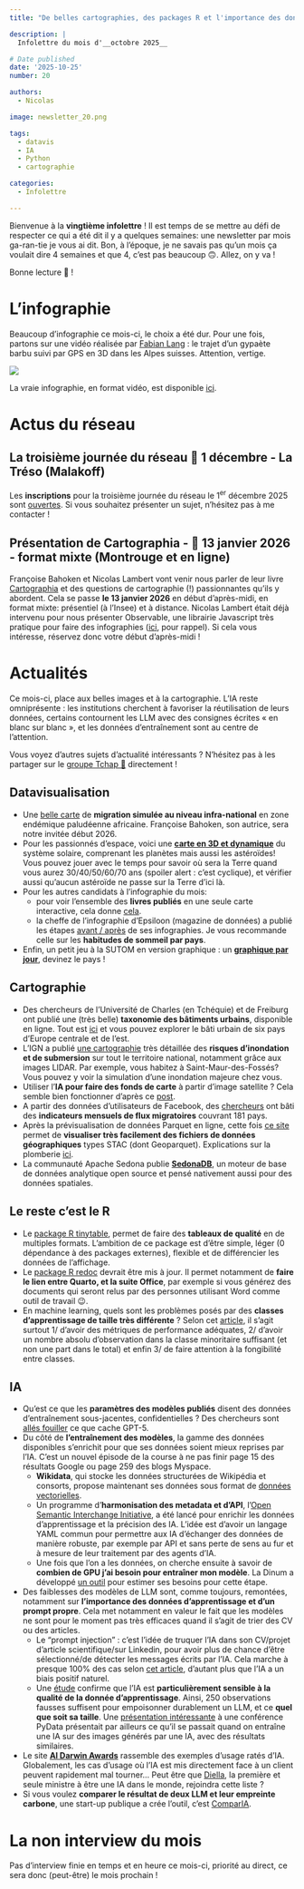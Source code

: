 ```yaml
---
title: "De belles cartographies, des packages R et l'importance des données d'entraînement pour l'IA"

description: |
  Infolettre du mois d'__octobre 2025__

# Date published
date: '2025-10-25'
number: 20

authors:
  - Nicolas

image: newsletter_20.png

tags:
  - datavis
  - IA
  - Python
  - cartographie 

categories:
  - Infolettre

---
```



Bienvenue à la **vingtième infolettre** ! Il est temps de se mettre au défi de respecter ce qui a été dit il y a quelques semaines: une newsletter par mois ga-ran-tie je vous ai dit. Bon, à l'époque, je ne savais pas qu'un mois ça voulait dire 4 semaines et que 4, c'est pas beaucoup 🙃. Allez, on y va !  

Bonne lecture 📔 ! 

# L'infographie

Beaucoup d'infographie ce mois-ci, le choix a été dur. Pour une fois, partons sur une vidéo réalisée par [Fabian Lang](https://www.fabianlang.net/schweizer-bergwelten/) : le trajet d'un gypaète barbu suivi par GPS en 3D dans les Alpes suisses. Attention, vertige. 

![](2025_10_gypaete.png)

La vraie infographie, en format vidéo, est disponible [ici](https://www.linkedin.com/posts/fbnlng_vulture-beardedvulture-cartography-activity-7274787245021188097-L9vj).

# Actus du réseau

##  La troisième journée du réseau 📅 1 décembre - La Tréso (Malakoff)
Les **inscriptions** pour la troisième journée du réseau le 1^er^ décembre 2025 sont [ouvertes](https://www.eventbrite.com/e/billets-3e-journee-du-reseau-des-data-scientists-1664052518879?aff=oddtdtcreator). Si vous souhaitez présenter un sujet, n'hésitez pas à me contacter ! 

## Présentation de Cartographia - 📅 13 janvier 2026 - format mixte (Montrouge et en ligne)
Françoise Bahoken et Nicolas Lambert vont venir nous parler de leur livre [Cartographia](https://neocarto.hypotheses.org/22669) et des questions de cartographie (!) passionnantes qu'ils y abordent. Cela se passe **le 13 janvier 2026** en début d'après-midi, en format mixte: présentiel (à l'Insee) et à distance. Nicolas Lambert était déjà intervenu pour nous présenter Observable, une librairie Javascript très pratique pour faire des infographies ([ici](../../talk/presentation-dobservable-par-nicolas-lambert/index.qmd), pour rappel). Si cela vous intéresse, réservez donc votre début d'après-midi ! 

# Actualités
Ce mois-ci, place aux belles images et à la cartographie. L'IA reste omniprésente : les institutions cherchent à favoriser la réutilisation de leurs données, certains contournent les LLM avec des consignes écrites « en blanc sur blanc »,  et les données d'entraînement sont au centre de l'attention.






::: {.callout-tip}
Vous voyez d'autres sujets d'actualité intéressants ? N'hésitez pas à les partager sur le [groupe Tchap 💬](https://tchap.gouv.fr/#/room/#ssphub:agent.finances.tchap.gouv.fr) directement !
:::

## Datavisualisation
- Une [belle carte](https://neocarto.hypotheses.org/21980) de **migration simulée au niveau infra-national** en zone endémique paludéenne africaine. Françoise Bahoken, son autrice, sera notre invitée début 2026.  
- Pour les passionnés d'espace, voici une [**carte en 3D et dynamique**](https://atlasof.space/) du système solaire, comprenant les planètes mais aussi les astéroïdes! Vous pouvez jouer avec le temps pour savoir où sera la Terre quand vous aurez 30/40/50/60/70 ans (spoiler alert : c'est cyclique), et vérifier aussi qu'aucun astéroïde ne passe sur la Terre d'ici là. 
- Pour les autres candidats à l'infographie du mois: 
  - pour voir l'ensemble des **livres publiés** en une seule carte interactive, cela donne [cela](https://phiresky.github.io/isbn-visualization/?).
  - la cheffe de l’infographie d’Epsiloon (magazine de données) a publié les étapes [avant / après](https://www.figma.com/proto/C8xDR9mlWX8kBV0crJr1IK/Les-infographies-d-Epsiloon?page-id=3102%3A2581&node-id=3102-2979&viewport=1040%2C640%2C0.18&t=h0dF40xsTRgqYfJi-8&scaling=scale-down-width&content-scaling=fixed&starting-point-node-id=3102%3A2583&hide-ui=1) de ses infographies. Je vous recommande celle sur les **habitudes de sommeil par pays**. 
- Enfin, un petit jeu à la SUTOM en version graphique : un [**graphique par jour**](https://chartle.cc/), devinez le pays ! 


## Cartographie
- Des chercheurs de l'Université de Charles (en Tchéquie) et de Freiburg ont publié une (très belle) **taxonomie des bâtiments urbains**, disponible en ligne. Tout est [ici](https://urbantaxonomy.org) et vous pouvez explorer le bâti urbain de six pays d'Europe centrale et de l'est.  
- L'IGN a publié [une cartographie](https://www.ign.fr/publications-de-l-ign/institut/kiosque/publications/atlas_anthropocene/2025/Atlas-2025-risque-inondation.pdf) très détaillée des **risques d'inondation et de submersion** sur tout le territoire national, notamment grâce aux images LIDAR. Par exemple, vous habitez à Saint-Maur-des-Fossés? Vous pouvez y voir la simulation d'une inondation majeure chez vous.   
- Utiliser l'**IA pour faire des fonds de carte** à partir d'image satellite ? Cela semble bien fonctionner d'après ce [post](https://www.linkedin.com/posts/davidoesch_map-generation-geospatial-activity-7379129420801875968-yNzj).
- A partir des données d'utilisateurs de Facebook, des [chercheurs](https://www.pnas.org/doi/10.1073/pnas.2409418122) ont bâti des **indicateurs mensuels de flux migratoires** couvrant 181 pays. 
- Après la prévisualisation de données Parquet en ligne, cette fois [ce site](https://developmentseed.org/stac-map/) permet de **visualiser très facilement des fichiers de données géographiques** types STAC (dont Geoparquet). Explications sur la plomberie [ici](https://developmentseed.org/blog/2025-09-02-stacmap/).
- La communauté Apache Sedona publie [**SedonaDB**](https://sedona.apache.org/latest/blog/2025/09/24/introducing-sedonadb-a-single-node-analytical-database-engine-with-geospatial-as-a-first-class-citizen/), un moteur de base de données analytique open source et pensé nativement aussi pour des données spatiales. 

## Le reste c'est le R
- Le [package R tinytable](https://vincentarelbundock.github.io/tinytable/), permet de faire des **tableaux de qualité** en de multiples formats. L'ambition de ce package est d'être simple, léger (0 dépendance à des packages externes), flexible et de différencier les données de l'affichage. 
- Le [package R redoc](https://r-consortium.org/all-projects/2025-group-1.html#reviving-redoc) devrait être mis à jour. Il permet notamment de **faire le lien entre Quarto, et la suite Office**, par exemple si vous générez des documents qui seront relus par des personnes utilisant Word comme outil de travail 😉.  
- En machine learning, quels sont les problèmes posés par des **classes d'apprentissage de taille très différente** ? Selon cet [article](https://datascience.stackexchange.com/questions/134389/is-class-imbalance-really-a-problem-in-machine-learning), il s'agit surtout 1/ d'avoir des métriques de performance adéquates, 2/ d'avoir un nombre absolu d'observation dans la classe minoritaire suffisant (et non une part dans le total) et enfin 3/ de faire attention à la fongibilité entre classes.   

## IA
- Qu'est ce que les **paramètres des modèles publiés** disent des données d'entraînement sous-jacentes, confidentielles ? Des chercheurs sont [allés fouiller](https://fi-le.net/oss/) ce que cache GPT-5. 
- Du côté de **l'entraînement des modèles**, la gamme des données disponibles s'enrichit pour que ses données soient mieux reprises par l'IA. C'est un nouvel épisode de la course à ne pas finir page 15 des résultats Google ou page 259 des blogs Myspace.  
  - **Wikidata**, qui stocke les données structurées de Wikipédia et consorts, propose  maintenant ses données sous format de [données vectorielles](https://www.wikidata.org/wiki/Wikidata:Embedding_Project/October_1_2025_Release). 
  - Un programme d'**harmonisation des metadata et d'API**, l'[Open Semantic Interchange Initiative](https://www.snowflake.com/en/blog/open-semantic-interchange-ai-standard/), a été lancé pour enrichir les données d'apprentissage et la précision des IA. L'idée est d'avoir un langage YAML commun pour permettre aux IA d'échanger des données de manière robuste, par exemple par API et sans perte de sens au fur et à mesure de leur traitement par des agents d'IA. 
  - Une fois que l'on a les données, on cherche ensuite à savoir de **combien de GPU j'ai besoin pour entraîner mon modèle**. La Dinum a développé [un outil](https://github.com/etalab-ia/InfraScale) pour estimer ses besoins pour cette étape. 
- Des faiblesses des modèles de LLM sont, comme toujours, remontées, notamment sur **l'importance des données d'apprentissage et d'un prompt propre**. Cela met notamment en valeur le fait que les modèles ne sont pour le moment pas très efficaces quand il s'agit de trier des CV ou des articles.
  - Le "prompt injection" : c'est l'idée de truquer l'IA dans son CV/projet d'article scientifique/sur Linkedin, pour avoir plus de chance d'être sélectionné/de détecter les messages écrits par l'IA. Cela marche à presque 100% des cas selon [cet article](https://arxiv.org/pdf/2509.10248), d'autant plus que l'IA a un biais positif naturel. 
  - Une [étude](https://www.anthropic.com/research/small-samples-poison) confirme que l'IA est **particulièrement sensible à la qualité de la donnée d'apprentissage**. Ainsi, 250 observations fausses suffisent pour empoisonner durablement un LLM, et ce **quel que soit sa taille**. Une [présentation intéressante](https://www.youtube.com/watch?v=zKW8sVIOCTY) à une conférence PyData présentait par ailleurs ce qu'il se passait quand on entraîne une IA sur des images générés par une IA, avec des résultats similaires.  
- Le site [**AI Darwin Awards**](https://aidarwinawards.org/nominees-2025.html) rassemble des exemples d'usage ratés d'IA. Globalement, les cas d'usage où l'IA est mis directement face à un client peuvent rapidement mal tourner...  Peut être que [Diella](https://www.politico.eu/article/albania-apppoints-worlds-first-virtual-minister-edi-rama-diella/), la première et seule ministre à être une IA dans le monde, rejoindra cette liste ?
- Si vous voulez **comparer le résultat de deux LLM et leur empreinte carbone**, une start-up publique a crée l'outil, c'est [ComparIA](https://comparia.beta.gouv.fr/).

# La non interview du mois
Pas d'interview finie en temps et en heure ce mois-ci, priorité au direct, ce sera donc (peut-être) le mois prochain ! 

